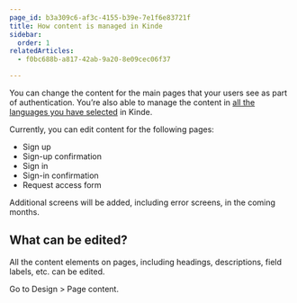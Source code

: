 ```yaml
---
page_id: b3a309c6-af3c-4155-b39e-7e1f6e83721f
title: How content is managed in Kinde
sidebar:
  order: 1
relatedArticles:
  - f0bc688b-a817-42ab-9a20-8e09cec06f37

---
```


You can change the content for the main pages that your users see as part of authentication. You’re also able to manage the content in [all the languages you have selected](/design/pages/internationalization/) in Kinde.

Currently, you can edit content for the following pages:

- Sign up
- Sign-up confirmation
- Sign in
- Sign-in confirmation
- Request access form

Additional screens will be added, including error screens, in the coming months.

## What can be edited?

All the content elements on pages, including headings, descriptions, field labels, etc. can be edited.

Go to Design > Page content.

